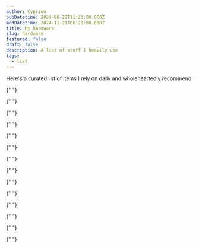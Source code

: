 ```yaml
---
author: Cyprien
pubDatetime: 2024-08-22T11:23:00.000Z
modDatetime: 2024-11-21T08:28:00.000Z
title: My hardware
slug: hardware
featured: false
draft: false
description: A list of stuff I heavily use
tags:
  - list
---
```


<p>
  Here's a curated list of items I rely on daily and wholeheartedly recommend.
</p>

<InventoryList>
  <InventoryItem
    href="https://www.apple.com/macbook-air/"
    img="/assets/images/inventory/macbook.png"
    alt="macbook air"
    title='Macbook Air 13" M2'
    description="The performance/battery life/size ratio is unbeatable."
  />

{" "}
<InventoryItem
  href="https://www.apple.com/shop/buy-iphone/iphone-14"
  img="/assets/images/inventory/iphone.png"
  alt="iphone"
  title="iPhone 16 Pro"
  description="Upgraded from an iPhone 14 mainly for the camera. I'm very happy with it."
/>

{" "}
<InventoryItem
  href="https://www.apple.com/airpods-pro/"
  img="/assets/images/inventory/airpods.png"
  alt="airpods pro"
  title="Airpods Pro 2"
  description="Best headphones when in the Apple ecosystem."
/>

{" "}
<InventoryItem
  href="https://www.anker.com/products/a1654-maggo-6600mah-qi2-batterie-externe-magsafe-compatible"
  img="/assets/images/inventory/battery.png"
  alt="anker battery"
  title="Anker battery"
  description="Indispensable for extended periods without access to power outlets."
/>

{" "}
<InventoryItem
  href="https://www.logitech.com/products/mice/mx-vertical-ergonomic-mouse.910-005448.html"
  img="/assets/images/inventory/mouse.png"
  alt="logitech mouse"
  title="Logitech MX Vertical"
  description="The only mouse that doesn't hurt my wrist after long days of work."
/>

{" "}
<InventoryItem
  href="https://www.apple.com/airtag/"
  img="/assets/images/inventory/airtag.png"
  alt="airtag"
  title="AirTag"
  description="I've pretty much never lost anything, but these are a peace of mind to have on important stuff."
/>

{" "}
<InventoryItem
  href="https://www.amazon.fr/kindle-paperwhite-16-gb-desormais-dote-dun-ecran-68-et-dun-eclairage-chaud-reglable-sans-publicites/dp/B09TMF6742/"
  img="/assets/images/inventory/kindle.png"
  alt="kindle"
  title="Kindle Paperwhite"
  description="I use it 80% of the time when reading. And to be honest, I prefer reading on it than real paper."
/>

{" "}
<InventoryItem
  href="https://www.belkin.com/station-d%27accueil-universelle-usb-creg-triple%C2%A0affichage/P-INC007.html"
  img="/assets/images/inventory/belkin-hub.png"
  alt="belkin hub"
  title="Belkin USB-C hub"
  description="Too expensive, but allows me to plug my 3 screens into my MacBook with only one USB-C cable."
/>

{" "}
<InventoryItem
  href="https://www.apple.com/apple-tv-4k/"
  img="/assets/images/inventory/apple-tv.png"
  alt="apple tv"
  title="Apple TV 4K"
  description="Perfect when you are in the Apple ecosystem to upgrade a basic TV."
/>

{" "}
<InventoryItem
  href="https://www.sonos.com/shop/amp"
  img="/assets/images/inventory/sonos-amp.png"
  alt="sonos amp"
  title="Sonos Amp"
  description="Perfect bridge between my old hi-fi system and modernity."
/>

{" "}
<InventoryItem
  href="https://dreametech.com/products/dreamebot-l10s-ultra"
  img="/assets/images/inventory/dreame-l10s.png"
  alt="dreame l10s"
  title="Dreame L10s Ultra"
  description="Saves so much time, and the comfort of always coming back to a clean house is truly awesome."
/>

{" "}
<InventoryItem
  href="https://www.withings.com/body-smart"
  img="/assets/images/inventory/withings-body-smart.png"
  alt="withings body smart"
  title="Withings Body Smart"
  description="The precision is always average on this kind of device, but it gives a good overview of changes over time."
/>

{" "}
<InventoryItem
  href="https://www.garmin.com/p/621802"
  img="/assets/images/inventory/garmin.png"
  alt="garmin instinct"
  title="Garmin Instinct"
  description="Best sport watch for the money. I use it every day as a smartwatch and for running, cycling, etc."
/>

{" "}
<InventoryItem
  href="https://www.orbea.com/fr-fr/velos/ville/vector/cat/vector-20-2024"
  img="/assets/images/inventory/orbea-vector-20.png"
  alt="orbea vector 20"
  title="Orbea Vector 20"
  description="Very good bike for the price. I use it only for commuting (I have a dedicated road bike for sport sessions)."
/>

{" "}
<InventoryItem
  href="https://www.amazon.fr/Fujifilm-X-t20-corps-Silver-Garantie/dp/B01MR7NW99/"
  img="/assets/images/inventory/fuji-xt20.png"
  alt="fuji xt20"
  title="Fuji XT20"
  description="Pretty old but still a very good camera. I use it mostly for travel photography."
/>

</InventoryList>

